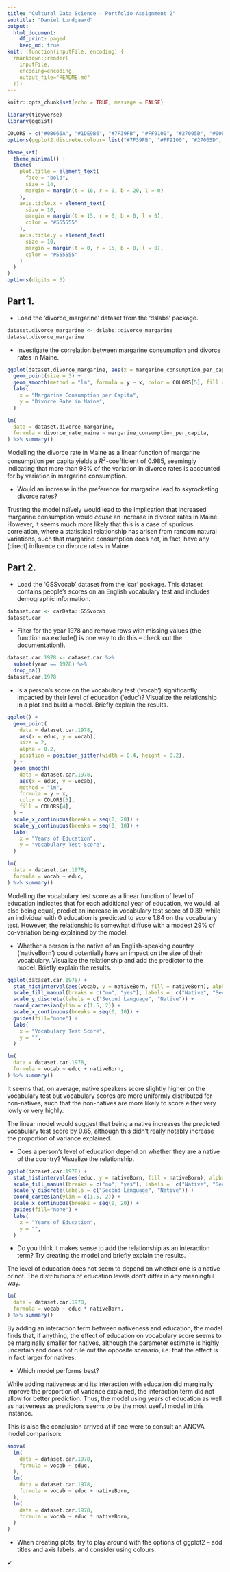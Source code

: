 ---
title: "Cultural Data Science - Portfolio Assignment 2"
subtitle: "Daniel Lundgaard"
output: 
  html_document:
    df_print: paged
    keep_md: true
knit: (function(inputFile, encoding) { 
  rmarkdown::render(
    inputFile,
    encoding=encoding, 
    output_file="README.md"
  )})
---

```{r setup, include=FALSE}
knitr::opts_chunk$set(echo = TRUE, message = FALSE)

library(tidyverse)
library(ggdist)

COLORS = c("#0B666A", "#1DE9B6", "#7F39FB", "#FF9100", "#27005D", "#00E5FF", "#2979FF", "#F50057")
options(ggplot2.discrete.colour= list("#7F39FB", "#FF9100", "#27005D", "#2979FF", "#F50057", "#0B666A"))

theme_set(
  theme_minimal() + 
  theme(
    plot.title = element_text(
      face = "bold", 
      size = 14,
      margin = margin(t = 10, r = 0, b = 20, l = 0)
    ),
    axis.title.x = element_text(
      size = 10, 
      margin = margin(t = 15, r = 0, b = 0, l = 0), 
      color = "#555555"
    ),
    axis.title.y = element_text(
      size = 10, 
      margin = margin(t = 0, r = 15, b = 0, l = 0),
      color = "#555555"
    )
  )
)
options(digits = 3)
```

## Part 1.
- Load the 'divorce_margarine' dataset from the 'dslabs' package. 

```{r}
dataset.divorce_margarine <- dslabs::divorce_margarine
dataset.divorce_margarine
```

- Investigate the correlation between margarine consumption and divorce rates in Maine.

```{r}
ggplot(dataset.divorce_margarine, aes(x = margarine_consumption_per_capita, y = divorce_rate_maine)) +
  geom_point(size = 3) +
  geom_smooth(method = "lm", formula = y ~ x, color = COLORS[5], fill = COLORS[4]) +
  labs(
    x = "Margarine Consumption per Capita",
    y = "Divorce Rate in Maine",
  )
```

```{r}
lm(
  data = dataset.divorce_margarine,
  formula = divorce_rate_maine ~ margarine_consumption_per_capita,
) %>% summary()
```

Modelling the divorce rate in Maine as a linear function of margarine consumption per capita yields a $R^2$-coefficient of 0.985, seemingly indicating that more than 98% of the variation in divorce rates is accounted for by variation in margarine consumption. 

- Would an increase in the preference for margarine lead to skyrocketing divorce rates?

Trusting the model naïvely would lead to the implication that increased margarine consumption would _cause_ an increase in divorce rates in Maine. However, it seems much more likely that this is a case of spurious correlation, where a statistical relationship has arisen from random natural variations, such that margarine consumption does not, in fact, have any (direct) influence on divorce rates in Maine.


## Part 2.
- Load the ‘GSSvocab’ dataset from the ‘car’ package. This dataset contains people’s scores on an English vocabulary test and includes demographic information.

```{r}
dataset.car <- carData::GSSvocab
dataset.car
```


- Filter for the year 1978 and remove rows with missing values (the function na.exclude() is one
way to do this – check out the documentation!).

```{r}
dataset.car.1978 <- dataset.car %>% 
  subset(year == 1978) %>% 
  drop_na()
dataset.car.1978
```

- Is a person’s score on the vocabulary test (‘vocab’) significantly impacted by their level of education (‘educ’)? Visualize the relationship in a plot and build a model. Briefly explain the
results.

```{r}
ggplot() +
  geom_point(
    data = dataset.car.1978, 
    aes(x = educ, y = vocab), 
    size = 2, 
    alpha = 0.2,
    position = position_jitter(width = 0.4, height = 0.2), 
  ) +
  geom_smooth(
    data = dataset.car.1978, 
    aes(x = educ, y = vocab),
    method = "lm", 
    formula = y ~ x, 
    color = COLORS[5], 
    fill = COLORS[4],
  ) +
  scale_x_continuous(breaks = seq(0, 20)) +
  scale_y_continuous(breaks = seq(0, 10)) +
  labs(
    x = "Years of Education",
    y = "Vocabulary Test Score",
  )
```

```{r}
lm(
  data = dataset.car.1978, 
  formula = vocab ~ educ,
) %>% summary()
```

Modelling the vocabulary test score as a linear function of level of education indicates that for each additional year of education, we would, all else being equal, predict an increase in vocabulary test score of 0.39, while an individual with 0 education is predicted to score 1.84 on the vocabulary test. However, the relationship is somewhat diffuse with a modest 29% of co-variation being explained by the model.

- Whether a person is the native of an English-speaking country (‘nativeBorn’) could potentially have an impact on the size of their vocabulary. Visualize the relationship and add the predictor to the model. Briefly explain the results.

```{r}
ggplot(dataset.car.1978) +
  stat_histinterval(aes(vocab, y = nativeBorn, fill = nativeBorn), alpha = 0.6, na.rm = TRUE, breaks = seq(0, 11), align = 0.5) +
  scale_fill_manual(breaks = c("no", "yes"), labels =  c("Native", "Second Language"), values = COLORS[5:4]) +
  scale_y_discrete(labels = c("Second Language", "Native")) +
  coord_cartesian(ylim = c(1.5, 2)) +
  scale_x_continuous(breaks = seq(0, 10)) +
  guides(fill="none") +
  labs(
    x = "Vocabulary Test Score",
    y = "",
  )
```

```{r}
lm(
  data = dataset.car.1978, 
  formula = vocab ~ educ + nativeBorn,
) %>% summary()
```

It seems that, on average, native speakers score slightly higher on the vocabulary test but vocabulary scores are more uniformly distributed for non-natives, such that the non-natives are more likely to score either very lowly or very highly. 

The linear model would suggest that being a native increases the predicted vocabulary test score by 0.65, although this didn't really notably increase the proportion of variance explained. 

- Does a person’s level of education depend on whether they are a native of the country? Visualize the relationship. 

```{r}
ggplot(dataset.car.1978) +
  stat_histinterval(aes(educ, y = nativeBorn, fill = nativeBorn), alpha = 0.6, na.rm = TRUE, breaks = seq(0, 21), align = 0.5) +
  scale_fill_manual(breaks = c("no", "yes"), labels =  c("Native", "Second Language"), values = COLORS[5:4]) +
  scale_y_discrete(labels = c("Second Language", "Native")) +
  coord_cartesian(ylim = c(1.5, 2)) +
  scale_x_continuous(breaks = seq(0, 20)) +
  guides(fill="none") +
  labs(
    x = "Years of Education",
    y = "",
  )
```

- Do you think it makes sense to add the relationship as an interaction term? Try creating the model and briefly explain the results.

The level of education does not seem to depend on whether one is a native or not. The distributions of education levels don't differ in any meaningful way.

```{r}
lm(
  data = dataset.car.1978, 
  formula = vocab ~ educ * nativeBorn,
) %>% summary()
```

By adding an interaction term between nativeness and education, the model finds that, if anything, the effect of education on vocabulary score seems to be marginally smaller for natives, although the parameter estimate is highly uncertain and does not rule out the opposite scenario, i.e. that the effect is in fact larger for natives. 

- Which model performs best?

While adding nativeness and its interaction with education did marginally improve the proportion of variance explained, the interaction term did not allow for better prediction. Thus, the model using years of education as well as nativeness as predictors seems to be the most useful model in this instance. 

This is also the conclusion arrived at if one were to consult an ANOVA model comparison:

```{r}
anova(
  lm(
    data = dataset.car.1978, 
    formula = vocab ~ educ,
  ),
  lm(
    data = dataset.car.1978, 
    formula = vocab ~ educ + nativeBorn,
  ),
  lm(
    data = dataset.car.1978, 
    formula = vocab ~ educ * nativeBorn,
  )
)
```

- When creating plots, try to play around with the options of ggplot2 – add titles and axis labels, and consider using colours.

✔

